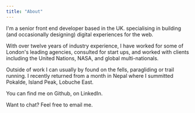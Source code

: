 ```yaml
---
title: "About"
---
```



I'm a senior front end developer based in the UK. specialising in
building (and occasionally designing) digital experiences for the web.

With over twelve years of industry experience, I have worked for some of
London's leading agencies, consulted for start ups, and worked with
clients including the United Nations, NASA, and global multi-nationals.

Outside of work I can usually by found on the fells, paragliding or
trail running. I recently returned from a month in Nepal where I
summitted <ExternalLink href="https://en.wikipedia.org/wiki/Pokalde">Pokalde</ExternalLink>, <ExternalLink href="https://en.wikipedia.org/wiki/Imja_Tse">Island Peak</ExternalLink>, <ExternalLink href="https://en.wikipedia.org/wiki/Lobuche">
Lobuche East</ExternalLink>.

You can find me on <ExternalLink href="https://github.com/RobEasthope">Github</ExternalLink>, on <ExternalLink href="https://www.linkedin.com/in/rob-easthope/">LinkedIn</ExternalLink>.

Want to chat? Feel free to <EmailLink emailAddress="hello@robeasthope.com">email me</EmailLink>.
